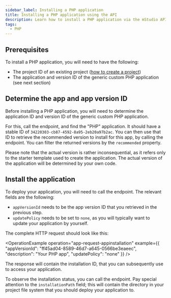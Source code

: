 ```yaml
---
sidebar_label: Installing a PHP application
title: Installing a PHP application using the API
description: Learn how to install a PHP application via the mStudio API
tags:
  - PHP
---
```



## Prerequisites

To install a PHP application, you will need to have the following:

- The project ID of an existing project ([how to create a project](../create-project))
- The application and version ID of the generic custom PHP application (see next section)

## Determine the app and app version ID

Before installing a PHP application, you will need to determine the application ID and version ID of the generic custom PHP application.

For this, call the <OperationLink operation="app-list-apps" /> endpoint, and find the "PHP" application. It should have a stable ID of `34220303-cb87-4592-8a95-2eb20a97b2ac`. You can then use that ID to retrieve the recommended version to install for this app, by calling the <OperationLink operation="app-list-appversions" /> endpoint. You can filter the returned versions by the `recommended` property.

Please note that the actual version is rather inconsequential, as it refers only to the starter template used to create the application. The actual version of the application will be determined by your own code.

## Install the application

To deploy your application, you will need to call the <OperationLink operation="app-request-appinstallation" /> endpoint. The relevant fields are the following:

- `appVersionId` needs to be the app version ID that you retrieved in the previous step.
- `updatePolicy` needs to be set to `none`, as you will typically want to update your application by yourself.

The complete HTTP request should look like this:

<OperationExample operation="app-request-appinstallation" example={{
  "appVersionId": "ff45ad04-8589-46d7-a645-0566be3eaeec",
  "description": "Your PHP app",
  "updatePolicy": "none"
}} />

The response will contain the installation ID, that you can subsequently use to access your application.

<OperationHint tag="App" operation="app-request-appinstallation" />

To observe the installation status, you can call the <OperationLink operation="app-get-appinstallation" /> endpoint. Pay special attention to the `installationPath` field; this will contain the directory in your project file system that you should deploy your application to.
